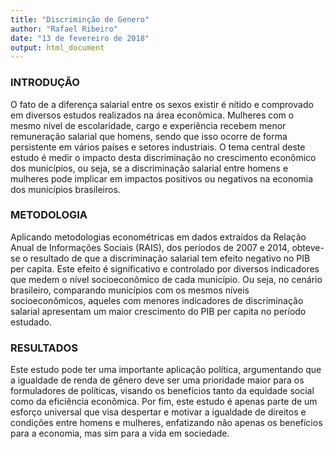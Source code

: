 ```yaml
---
title: "Discriminção de Genero"
author: "Rafael Ribeiro"
date: "13 de fevereiro de 2018"
output: html_document
---
```



### INTRODUÇÃO

O fato de a diferença salarial entre os sexos existir é nítido e comprovado em diversos estudos realizados na área econômica. Mulheres com o mesmo nível de escolaridade, cargo e experiência recebem menor remuneração salarial que homens, sendo que isso ocorre de forma persistente em vários países e setores industriais. O tema central deste estudo é medir o impacto desta discriminação no crescimento econômico dos municípios, ou seja, se a discriminação salarial entre homens e mulheres pode implicar em impactos positivos ou negativos na economia dos municípios brasileiros.


### METODOLOGIA

Aplicando metodologias econométricas em dados extraídos da Relação Anual de Informações Sociais (RAIS), dos períodos de 2007 e 2014, obteve-se o resultado de que a discriminação salarial tem efeito negativo no PIB per capita. Este efeito é significativo e controlado por diversos indicadores que medem o nível socioeconômico de cada município. Ou seja, no cenário brasileiro, comparando municípios com os mesmos níveis socioeconômicos, aqueles com menores indicadores de discriminação salarial apresentam um maior crescimento do PIB per capita no período estudado. 


### RESULTADOS

Este estudo pode ter uma importante aplicação política, argumentando que a igualdade de renda de gênero deve ser uma prioridade maior para os formuladores de políticas, visando os benefícios tanto da equidade social como da eficiência econômica. Por fim, este estudo é apenas parte de um esforço universal que visa despertar e motivar a igualdade de direitos e condições entre homens e mulheres, enfatizando não apenas os benefícios para a economia, mas sim para a vida em sociedade. 

